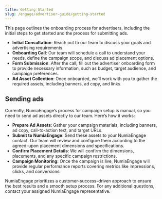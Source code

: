 ```yaml
---
title: Getting Started
slug: /engage/advertiser-guide/getting-started
---
```


This page outlines the onboarding process for advertisers, including the initial steps to get started and the process for submitting ads.

* **Initial Consultation**: Reach out to our team to discuss your goals and advertising requirements.
* **Onboarding Call**: Our team will schedule a call to understand your needs, define the campaign scope, and discuss ad placement options.
* **Form Submission**: After the call, fill out the advertiser onboarding form to provide necessary information, such as budget, target audience, and campaign preferences.
* **Ad Asset Collection**: Once onboarded, we’ll work with you to gather the required assets, including banners, ad copy, and links.

## Sending ads 
Currently, NumiaEngage’s process for campaign setup is manual, so you need to send ad assets directly to our team. Here’s how it works:

* **Prepare Ad Assets**: Gather your campaign materials, including banners, ad copy, call-to-action text, and target URLs.
* **Submit to NumiaEngage**: Send these assets to your NumiaEngage contact. Our team will review and configure them according to the agreed-upon placement dimensions and specifications.
* **Confirm Placement Details**: We will confirm the dimensions, placements, and any specific campaign restrictions.
* **Campaign Monitoring**: Once the campaign is live, NumiaEngage will provide regular performance reports covering metrics like impressions, clicks, and conversions.

NumiaEngage prioritizes a customer-success-driven approach to ensure the best results and a smooth setup process. For any additional questions, contact your assigned NumiaEngage representative.

<Card 
  title="Let's Talk!"
  description="Learn more about NumiaEngage by contacting our team."
  link="https://engage.numia.xyz/#cta"
  icon="headset"
  iconType='regular'
  iconSize='32px'
/>
